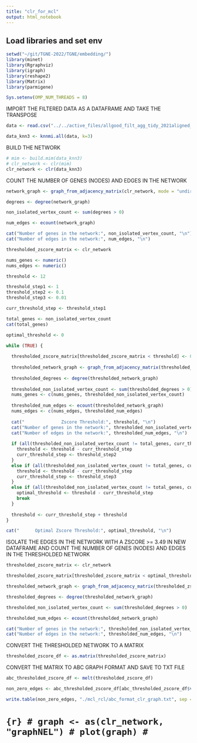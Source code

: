 ```yaml
---
title: "clr_for_mcl"
output: html_notebook
---
```


## Load libraries and set env
```r
setwd("~/git/TGNE-2022/TGNE/embedding/")
library(minet)
library(Rgraphviz)
library(igraph)
library(reshape2)
library(Matrix)
library(parmigene)

Sys.setenv(OMP_NUM_THREADS = 8)
```

IMPORT THE FILTERED DATA AS A DATAFRAME AND TAKE THE TRANSPOSE

```r
data <- read.csv("../../active_files/allgood_filt_agg_tidy_2021aligned_qc_rma_expression_full.csv", header = TRUE, row.names = 1)

data_knn3 <- knnmi.all(data, k=3)
```

BUILD THE NETWORK

```r
# mim <- build.mim(data_knn3)
# clr_network <- clr(mim)
clr_network <- clr(data_knn3)
```

COUNT THE NUMBER OF GENES (NODES) AND EDGES IN THE NETWORK

```r
network_graph <- graph_from_adjacency_matrix(clr_network, mode = "undirected")

degrees <- degree(network_graph)

non_isolated_vertex_count <- sum(degrees > 0)

num_edges <- ecount(network_graph)

cat("Number of genes in the network:", non_isolated_vertex_count, "\n")
cat("Number of edges in the network:", num_edges, "\n")
```

```r
thresholded_zscore_matrix <- clr_network

nums_genes <- numeric()
nums_edges <- numeric()

threshold <- 12

threshold_step1 <- 1
threshold_step2 <- 0.1
threshold_step3 <- 0.01

curr_threshold_step <- threshold_step1

total_genes <- non_isolated_vertex_count
cat(total_genes)

optimal_threshold <- 0

while (TRUE) {
  
  thresholded_zscore_matrix[thresholded_zscore_matrix < threshold] <- 0
  
  thresholded_network_graph <- graph_from_adjacency_matrix(thresholded_zscore_matrix, mode = "undirected")
  
  thresholded_degrees <- degree(thresholded_network_graph)
  
  thresholded_non_isolated_vertex_count <- sum(thresholded_degrees > 0)
  nums_genes <- c(nums_genes, thresholded_non_isolated_vertex_count)
  
  thresholded_num_edges <- ecount(thresholded_network_graph)
  nums_edges <- c(nums_edges, thresholded_num_edges)
  
  cat("              Zscore Threshold:", threshold, "\n")
  cat("Number of genes in the network:", thresholded_non_isolated_vertex_count, "\n")
  cat("Number of edges in the network:", thresholded_num_edges, "\n")
  
  if (all(thresholded_non_isolated_vertex_count != total_genes, curr_threshold_step == threshold_step1)){
    threshold <- threshold - curr_threshold_step
    curr_threshold_step <- threshold_step2
  }
  else if (all(thresholded_non_isolated_vertex_count != total_genes, curr_threshold_step == threshold_step2)){
    threshold <- threshold - curr_threshold_step
    curr_threshold_step <- threshold_step3
  }
  else if (all(thresholded_non_isolated_vertex_count != total_genes, curr_threshold_step == threshold_step3)){
    optimal_threshold <- threshold - curr_threshold_step
    break
  }
  
  threshold <- curr_threshold_step + threshold
}

cat("      Optimal Zscore Threshold:", optimal_threshold, "\n")
```

ISOLATE THE EDGES IN THE NETWORK WITH A ZSCORE >= 3.49 IN NEW DATAFRAME AND COUNT THE NUMBER OF GENES (NODES) AND EDGES IN THE THRESHOLDED NETWORK

```r
thresholded_zscore_matrix <- clr_network

thresholded_zscore_matrix[thresholded_zscore_matrix < optimal_threshold] <- 0

thresholded_network_graph <- graph_from_adjacency_matrix(thresholded_zscore_matrix, mode = "undirected")

thresholded_degrees <- degree(thresholded_network_graph)

thresholded_non_isolated_vertex_count <- sum(thresholded_degrees > 0)

thresholded_num_edges <- ecount(thresholded_network_graph)

cat("Number of genes in the network:", thresholded_non_isolated_vertex_count, "\n")
cat("Number of edges in the network:", thresholded_num_edges, "\n")
```

CONVERT THE THRESHOLDED NETWORK TO A MATRIX

```r
thresholded_zscore_df <- as.matrix(thresholded_zscore_matrix)
```

CONVERT THE MATRIX TO ABC GRAPH FORMAT AND SAVE TO TXT FILE

```r
abc_thresholded_zscore_df <- melt(thresholded_zscore_df)

non_zero_edges <- abc_thresholded_zscore_df[abc_thresholded_zscore_df$value != 0, ]

write.table(non_zero_edges, "./mcl_rcl/abc_format_clr_graph.txt", sep = "\t", quote = FALSE, row.names = FALSE, col.names = FALSE)
```

# ```{r}
# graph <- as(clr_network, "graphNEL")
# plot(graph)
# ```

